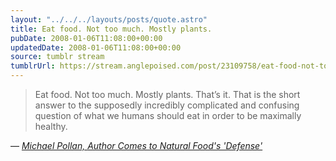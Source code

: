 ```yaml
---
layout: "../../../layouts/posts/quote.astro"
title: Eat food. Not too much. Mostly plants.
pubDate: 2008-01-06T11:08:00+00:00
updatedDate: 2008-01-06T11:08:00+00:00
source: tumblr stream
tumblrUrl: https://stream.anglepoised.com/post/23109758/eat-food-not-too-much-mostly-plants-thats-it
---
```


> Eat food. Not too much. Mostly plants. That&rsquo;s it. That is the short answer to the supposedly incredibly complicated and confusing question of what we humans should eat in order to be maximally healthy.

— <cite>[Michael Pollan, _Author Comes to Natural Food's 'Defense'_](https://www.npr.org/templates/story/story.php?storyId=17850369?storyId=17850369&t=1566384229282)</cite>
